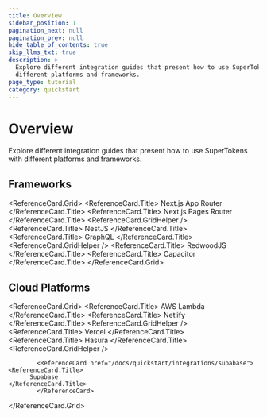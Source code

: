 ```yaml
---
title: Overview
sidebar_position: 1
pagination_next: null
pagination_prev: null
hide_table_of_contents: true
skip_llms_txt: true
description: >-
  Explore different integration guides that present how to use SuperTokens with
  different platforms and frameworks.
page_type: tutorial
category: quickstart
---
```




# Overview 

<DescriptionText>
  Explore different integration guides that present how to use SuperTokens with different platforms and frameworks.
</DescriptionText>

<Separator />



## Frameworks


<ReferenceCard.Grid>
  <ReferenceCard href="/docs/quickstart/integrations/nextjs/app-directory/about">
    <ReferenceCard.Title>
      Next.js App Router
    </ReferenceCard.Title>
  </ReferenceCard>
  <ReferenceCard href="/docs/quickstart/integrations/nextjs/pages-directory/about">
    <ReferenceCard.Title>
      Next.js Pages Router 
    </ReferenceCard.Title>
  </ReferenceCard>
<ReferenceCard.GridHelper />
  <ReferenceCard href="/docs/quickstart/integrations/nestjs">
    <ReferenceCard.Title>
      NestJS
    </ReferenceCard.Title>
  </ReferenceCard>
  <ReferenceCard href="/docs/quickstart/integrations/graphql">
    <ReferenceCard.Title>
      GraphQL
    </ReferenceCard.Title>
  </ReferenceCard>
<ReferenceCard.GridHelper />
  <ReferenceCard href="https://redwoodjs.com/docs/auth/supertokens">
    <ReferenceCard.Title>
      RedwoodJS
    </ReferenceCard.Title>
  </ReferenceCard>
  <ReferenceCard href="https://github.com/RobSchilderr/capacitor-supertokens-nextjs-turborepo">
    <ReferenceCard.Title>
      Capacitor
    </ReferenceCard.Title>
  </ReferenceCard>
</ReferenceCard.Grid>


## Cloud Platforms


<ReferenceCard.Grid>
			<ReferenceCard href="/docs/quickstart/integrations/aws-lambda/quickstart-guide">
    <ReferenceCard.Title>
          AWS Lambda
    </ReferenceCard.Title>
			</ReferenceCard>
			<ReferenceCard href="/docs/quickstart/integrations/netlify">
    <ReferenceCard.Title>
          Netlify
    </ReferenceCard.Title>
			</ReferenceCard>
<ReferenceCard.GridHelper />
			<ReferenceCard href="/docs/quickstart/integrations/vercel">
    <ReferenceCard.Title>
          Vercel
    </ReferenceCard.Title>
			</ReferenceCard>
			<ReferenceCard href="/docs/quickstart/integrations/hasura">
    <ReferenceCard.Title>
          Hasura
    </ReferenceCard.Title>
			</ReferenceCard>
<ReferenceCard.GridHelper />

			<ReferenceCard href="/docs/quickstart/integrations/supabase">
    <ReferenceCard.Title>
          Supabase
    </ReferenceCard.Title>
			</ReferenceCard>
		
</ReferenceCard.Grid>

